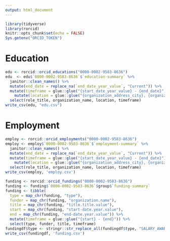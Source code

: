 ```yaml
---
output: html_document
---
```


```r
library(tidyverse)
library(rorcid)
knitr::opts_chunk$set(echo = FALSE)
Sys.getenv("ORCID_TOKEN")
```

# Education
```r
edu <- rorcid::orcid_educations("0000-0002-9583-8636")
edu  <- edu$`0000-0002-9583-8636`$`education-summary` %>% 
  janitor::clean_names() %>% 
  mutate(end_date = replace_na(`end_date_year_value`, "Current")) %>%
  mutate(timeframe = glue::glue("{start_date_year_value} - {end_date}")) %>% 
    mutate(location = glue::glue("{organization_address_city}, {organization_address_country}")) %>% 
  select(role_title, organization_name, location, timeframe)
write_csv(edu, "edu.csv")
```

# Employment
```r
employ <- rorcid::orcid_employments("0000-0002-9583-8636")
employ <- employ$`0000-0002-9583-8636`$`employment-summary` %>% 
  janitor::clean_names() %>% 
  mutate(end_date = replace_na(`end_date_year_value`, "Current")) %>%
  mutate(timeframe = glue::glue("{start_date_year_value} - {end_date}")) %>% 
    mutate(location = glue::glue("{organization_address_city}, {organization_address_country}")) %>% 
  select(role_title, organization_name, location, timeframe)
write_csv(employ, 'employ.csv')
```

```r
funding <- rorcid::orcid_fundings("0000-0002-9583-8636")
funding <- funding$`0000-0002-9583-8636`$group$`funding-summary` 
funding <- tibble(
  type = map_chr(funding, "type"),
  funder = map_chr(funding, "organization.name"),
  title = map_chr(funding, "title.title.value"),
  start = map_chr(funding, "start-date.year.value"),
  end = map_chr(funding, "end-date.year.value")) %>% 
  mutate(timeframe = glue::glue("{start} - {end}")) %>% 
  select(type, funder, title, timeframe) 
fundingdf$type <- stringr::str_replace_all(fundingdf$type, "SALARY_AWARD", "SALARY AWARD")
write_csv(fundingdf, 'funding.csv')
```

